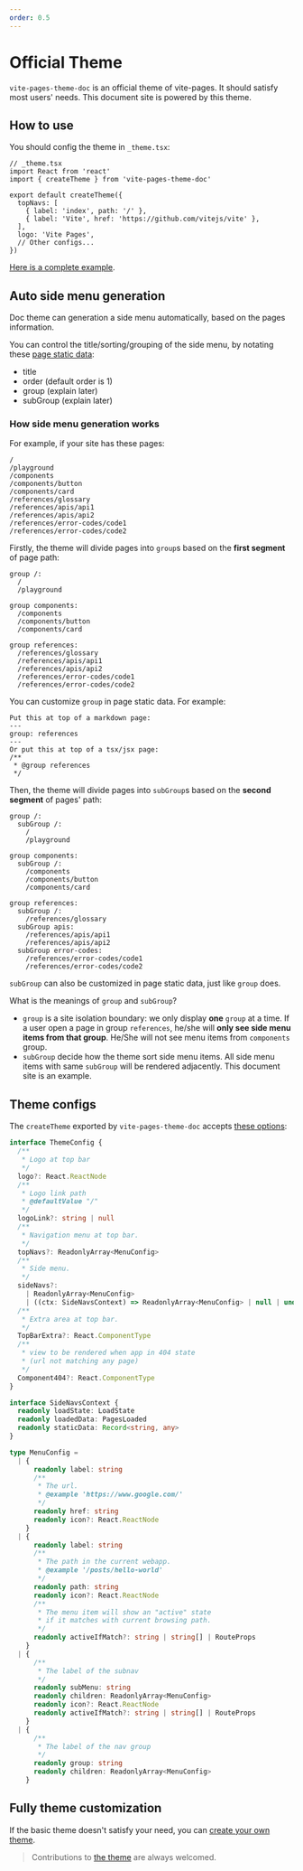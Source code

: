 ```yaml
---
order: 0.5
---
```


# Official Theme

`vite-pages-theme-doc` is an official theme of vite-pages. It should satisfy most users' needs. This document site is powered by this theme.

## How to use

You should config the theme in `_theme.tsx`:

```tsx
// _theme.tsx
import React from 'react'
import { createTheme } from 'vite-pages-theme-doc'

export default createTheme({
  topNavs: [
    { label: 'index', path: '/' },
    { label: 'Vite', href: 'https://github.com/vitejs/vite' },
  ],
  logo: 'Vite Pages',
  // Other configs...
})
```

[Here is a complete example](https://github.com/vitejs/vite-plugin-react-pages/tree/master/packages/playground/use-theme-doc).

## Auto side menu generation

Doc theme can generation a side menu automatically, based on the pages information.

You can control the title/sorting/grouping of the side menu, by notating these [page static data](/page-data#static-data):

- title
- order (default order is 1)
- group (explain later)
- subGroup (explain later)

### How side menu generation works

For example, if your site has these pages:

```
/
/playground
/components
/components/button
/components/card
/references/glossary
/references/apis/api1
/references/apis/api2
/references/error-codes/code1
/references/error-codes/code2
```

Firstly, the theme will divide pages into `group`s based on the **first segment** of page path:

```
group /:
  /
  /playground

group components:
  /components
  /components/button
  /components/card

group references:
  /references/glossary
  /references/apis/api1
  /references/apis/api2
  /references/error-codes/code1
  /references/error-codes/code2
```

You can customize `group` in page static data. For example:
```
Put this at top of a markdown page:
---
group: references
---
Or put this at top of a tsx/jsx page:
/**
 * @group references
 */
```

Then, the theme will divide pages into `subGroup`s based on the **second segment** of pages' path:

```
group /:
  subGroup /:
    /
    /playground

group components:
  subGroup /:
    /components
    /components/button
    /components/card

group references:
  subGroup /:
    /references/glossary
  subGroup apis:
    /references/apis/api1
    /references/apis/api2
  subGroup error-codes:
    /references/error-codes/code1
    /references/error-codes/code2
```

`subGroup` can also be customized in page static data, just like `group` does.

What is the meanings of `group` and `subGroup`?

- `group` is a site isolation boundary: we only display **one** `group` at a time. If a user open a page in group `references`, he/she will **only see side menu items from that group**. He/She will not see menu items from `components` group.
- `subGroup` decide how the theme sort side menu items. All side menu items with same `subGroup` will be rendered adjacently. This document site is an example.

## Theme configs

The `createTheme` exported by `vite-pages-theme-doc` accepts [these options](https://github.com/vitejs/vite-plugin-react-pages/blob/master/packages/theme-doc/src/index.tsx):

```ts
interface ThemeConfig {
  /**
   * Logo at top bar
   */
  logo?: React.ReactNode
  /**
   * Logo link path
   * @defaultValue "/"
   */
  logoLink?: string | null
  /**
   * Navigation menu at top bar.
   */
  topNavs?: ReadonlyArray<MenuConfig>
  /**
   * Side menu.
   */
  sideNavs?:
    | ReadonlyArray<MenuConfig>
    | ((ctx: SideNavsContext) => ReadonlyArray<MenuConfig> | null | undefined)
  /**
   * Extra area at top bar.
   */
  TopBarExtra?: React.ComponentType
  /**
   * view to be rendered when app in 404 state
   * (url not matching any page)
   */
  Component404?: React.ComponentType
}

interface SideNavsContext {
  readonly loadState: LoadState
  readonly loadedData: PagesLoaded
  readonly staticData: Record<string, any>
}

type MenuConfig =
  | {
      readonly label: string
      /**
       * The url.
       * @example 'https://www.google.com/'
       */
      readonly href: string
      readonly icon?: React.ReactNode
    }
  | {
      readonly label: string
      /**
       * The path in the current webapp.
       * @example '/posts/hello-world'
       */
      readonly path: string
      readonly icon?: React.ReactNode
      /**
       * The menu item will show an "active" state
       * if it matches with current browsing path.
       */
      readonly activeIfMatch?: string | string[] | RouteProps
    }
  | {
      /**
       * The label of the subnav
       */
      readonly subMenu: string
      readonly children: ReadonlyArray<MenuConfig>
      readonly icon?: React.ReactNode
      readonly activeIfMatch?: string | string[] | RouteProps
    }
  | {
      /**
       * The label of the nav group
       */
      readonly group: string
      readonly children: ReadonlyArray<MenuConfig>
    }
```

## Fully theme customization

If the basic theme doesn't satisfy your need, you can [create your own theme](/theme-customization).

> Contributions to [the theme](https://github.com/vitejs/vite-plugin-react-pages/tree/master/packages/theme-doc) are always welcomed.
